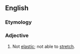==English==

===Etymology===
{{prefix|en|non|elastic}}

===Adjective===
{{en-adj|-}}

# Not [[elastic]]; not able to [[stretch]].